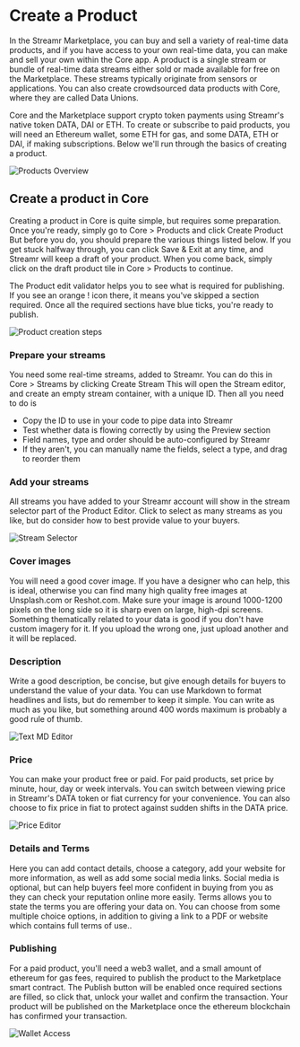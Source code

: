 




# Create a Product
In the Streamr Marketplace, you can buy and sell a variety of real-time data products, and if you have access to your own real-time data, you can make and sell your own within the Core app. A product is a single stream or bundle of real-time data streams either sold or made available for free on the Marketplace. These streams typically originate from sensors or applications. You can also create crowdsourced data products with Core, where they are called Data Unions.

Core and the Marketplace support crypto token payments using Streamr's native token DATA, DAI or ETH. To create or subscribe to paid products, you will need an Ethereum wallet, some ETH for gas, and some DATA, ETH or DAI, if making subscriptions. Below we'll run through the basics of creating a product.

<Image
  src={ProductsOverview}
  highResSrc={ProductsOverview2x}
  alt="Products Overview"
/>

## Create a product in Core
Creating a product in Core is quite simple, but requires some preparation. Once you're ready, simply go to Core > Products and click <span className={docsStyles.streamrHighlight}>Create Product</span> But before you do, you should prepare the various things listed below. If you get stuck halfway through, you can click Save & Exit at any time, and Streamr will keep a draft of your product. When you come back, simply click on the draft product tile in Core > Products to continue.

The Product edit validator helps you to see what is required for publishing. If you see an orange ! icon there, it means you've skipped a section required. Once all the required sections have blue ticks, you're ready to publish.

<Image
  mobileSrc={ProductsCreateFlowMobile}
  src={ProductsCreateFlow}
  highResSrc={ProductsCreateFlow2x}
  alt="Product creation steps"
/>

### Prepare your streams
You need some real-time streams, added to Streamr. You can do this in Core > Streams by clicking <span className={docsStyles.streamrHighlight}>Create Stream</span> This will open the Stream editor, and create an empty stream container, with a unique ID. Then all you need to do is

- Copy the ID to use in your code to pipe data into Streamr
- Test whether data is flowing correctly by using the Preview section
- Field names, type and order should be auto-configured by Streamr
- If they aren't, you can manually name the fields, select a type, and drag to reorder them

### Add your streams
All streams you have added to your Streamr account will show in the stream selector part of the Product Editor. Click to select as many streams as you like, but do consider how to best provide value to your buyers.

<Image
  src={StreamSelector}
  highResSrc={StreamSelector2x}
  alt="Stream Selector"
/>

### Cover images
You will need a good cover image. If you have a designer who can help, this is ideal, otherwise you can find many high quality free images at Unsplash.com or Reshot.com. Make sure your image is around 1000-1200 pixels on the long side so it is sharp even on large, high-dpi screens. Something thematically related to your data is good if you don't have custom imagery for it. If you upload the wrong one, just upload another and it will be replaced.

### Description
Write a good description, be concise, but give enough details for buyers to understand the value of your data. You can use Markdown to format headlines and lists, but do remember to keep it simple. You can write as much as you like, but something around 400 words maximum is probably a good rule of thumb.

<Image
  src={MDEditor}
  highResSrc={MDEditor2x}
  alt="Text MD Editor"
/>

### Price
You can make your product free or paid. For paid products, set price by minute, hour, day or week intervals. You can switch between viewing price in Streamr's DATA token or fiat currency for your convenience. You can also choose to fix price in fiat to protect against sudden shifts in the DATA price.

<Image
  src={PriceEditor}
  highResSrc={PriceEditor2x}
  alt="Price Editor"
/>

### Details and Terms
Here you can add contact details, choose a category, add your website for more information, as well as add some social media links. Social media is optional, but can help buyers feel more confident in buying from you as they can check your reputation online more easily. Terms allows you to state the terms you are offering your data on. You can choose from some multiple choice options, in addition to giving a link to a PDF or website which contains full terms of use..

### Publishing
For a paid product, you'll need a web3 wallet, and a small amount of ethereum for gas fees, required to publish the product to the Marketplace smart contract. The <span className={docsStyles.streamrHighlight}>Publish</span> button will be enabled once required sections are filled, so click that, unlock your wallet and confirm the transaction. Your product will be published on the Marketplace once the ethereum blockchain has confirmed your transaction.

<Image
  src={WalletAccess}
  highResSrc={WalletAccess2x}
  alt="Wallet Access"
/>
